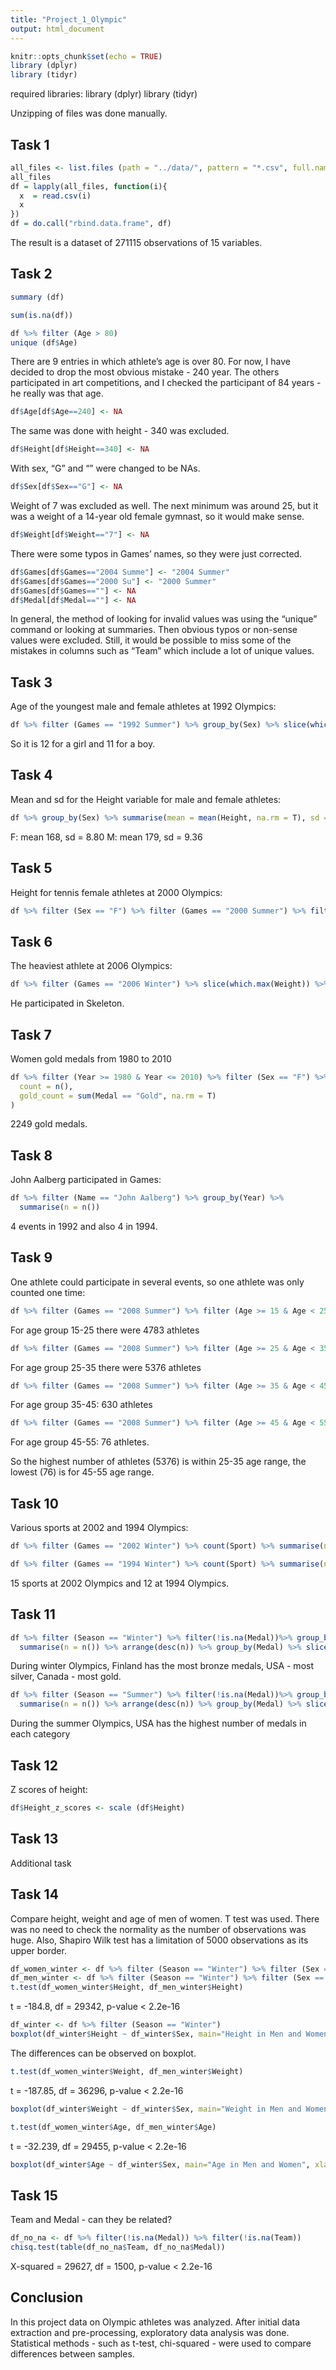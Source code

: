 ---
title: "Project_1_Olympic"
output: html_document
---

```{r setup, include=FALSE}
knitr::opts_chunk$set(echo = TRUE)
library (dplyr)
library (tidyr)
```
required libraries:
library (dplyr)
library (tidyr)

Unzipping of files was done manually.

## Task 1


```{r all_files}

all_files <- list.files (path = "../data/", pattern = "*.csv", full.names = TRUE)
all_files
df = lapply(all_files, function(i){
  x  = read.csv(i)
  x
})
df = do.call("rbind.data.frame", df)
```
The result is a dataset of 271115 observations of 15 variables.


## Task 2
```{r summary}
summary (df)
```
```{r is.na}
sum(is.na(df))
```

```{r age}
df %>% filter (Age > 80)
unique (df$Age)
```
There are 9 entries in which athlete's age is over 80. For now, I have decided to drop the most obvious mistake - 240 year.
The others participated in art competitions, and I checked the participant of 84 years - he really was that age. 
```{r age.na}
df$Age[df$Age==240] <- NA
```
The same was done with height - 340 was excluded.
```{r height}
df$Height[df$Height==340] <- NA
```
With sex, "G" and "" were changed to be NAs. 
```{r sex}
df$Sex[df$Sex=="G"] <- NA
```
Weight of 7 was excluded as well. The next minimum was around 25, but it was a weight of a 14-year old female gymnast, so it would make sense. 
```{r weight}
df$Weight[df$Weight=="7"] <- NA
```
There were some typos in Games' names, so they were just corrected.
```{r 2004_summer}
df$Games[df$Games=="2004 Summe"] <- "2004 Summer"
df$Games[df$Games=="2000 Su"] <- "2000 Summer"
df$Games[df$Games==""] <- NA
df$Medal[df$Medal==""] <- NA
```
In general, the method of looking for invalid values was using the "unique" command or looking at summaries. Then obvious typos or non-sense values were excluded. Still, it would be possible to miss some of the mistakes in columns such as "Team" which include a lot of unique values.

## Task 3
Age of the youngest male and female athletes at 1992 Olympics:
```{r age_1992}
df %>% filter (Games == "1992 Summer") %>% group_by(Sex) %>% slice(which.min(Age))
```
So it is 12 for a girl and 11 for a boy. 


## Task 4
Mean and sd for the Height variable for male and female athletes:
```{r height_both}
df %>% group_by(Sex) %>% summarise(mean = mean(Height, na.rm = T), sd = sd(Height, na.rm = T))
```
F: mean 168, sd = 8.80
M: mean 179, sd = 9.36

## Task 5
Height for tennis female athletes at 2000 Olympics:
```{r height_tennis}
df %>% filter (Sex == "F") %>% filter (Games == "2000 Summer") %>% filter (Sport == "Tennis") %>% summarise(mean = round(mean(Height, na.rm = T), 1), sd = round(sd(Height, na.rm = T), 1))
```


## Task 6
The heaviest athlete at 2006 Olympics:
```{r heaviest}
df %>% filter (Games == "2006 Winter") %>% slice(which.max(Weight)) %>% select (Sport)
```
He participated in Skeleton.


## Task 7
Women gold medals from 1980 to 2010
```{r gold}
df %>% filter (Year >= 1980 & Year <= 2010) %>% filter (Sex == "F") %>% summarise(
  count = n(),
  gold_count = sum(Medal == "Gold", na.rm = T)
)
```
2249 gold medals. 


## Task 8
John Aalberg participated in Games:
```{r john}
df %>% filter (Name == "John Aalberg") %>% group_by(Year) %>% 
  summarise(n = n())
```
4 events in 1992 and also 4 in 1994.


## Task 9
One athlete could participate in several events, so one athlete was only counted one time:
```{r 15_25}
df %>% filter (Games == "2008 Summer") %>% filter (Age >= 15 & Age < 25) %>% count(Name) %>% summarise(n = n())
```
For age group 15-25 there were 4783 athletes
```{r 25-35}
df %>% filter (Games == "2008 Summer") %>% filter (Age >= 25 & Age < 35) %>% count(Name) %>% summarise(n = n())
```
For age group 25-35 there were 5376 athletes
```{r 35-45}
df %>% filter (Games == "2008 Summer") %>% filter (Age >= 35 & Age < 45) %>% count(Name) %>% summarise(n = n())
```
For age group 35-45: 630 athletes
```{r 45-55}
df %>% filter (Games == "2008 Summer") %>% filter (Age >= 45 & Age < 55) %>% count(Name) %>% summarise(n = n())
```
For age group 45-55: 76 athletes.

So the highest number of athletes (5376) is within 25-35 age range, the lowest (76) is for 45-55 age range.


## Task 10

Various sports at 2002 and 1994 Olympics:
```{r olympics_2002}
df %>% filter (Games == "2002 Winter") %>% count(Sport) %>% summarise(n = n())
```
```{r olympics_1994}
df %>% filter (Games == "1994 Winter") %>% count(Sport) %>% summarise(n = n())
```
15 sports at 2002 Olympics and 12 at 1994 Olympics.


## Task 11
```{r winter_top}
df %>% filter (Season == "Winter") %>% filter(!is.na(Medal))%>% group_by(Medal, NOC) %>% 
  summarise(n = n()) %>% arrange(desc(n)) %>% group_by(Medal) %>% slice (1)
```
During winter Olympics, Finland has the most bronze medals, USA - most silver, Canada - most gold.
```{r summer_top}
df %>% filter (Season == "Summer") %>% filter(!is.na(Medal))%>% group_by(Medal, NOC) %>% 
  summarise(n = n()) %>% arrange(desc(n)) %>% group_by(Medal) %>% slice (1)

```
During the summer Olympics, USA has the highest number of medals in each category

## Task 12
Z scores of height:
```{r height_z_scores}
df$Height_z_scores <- scale (df$Height)
```


## Task 13
Additional task 


## Task 14
Compare height, weight and age of men of women. T test was used. There was no need to check the normality as the number of observations was huge. Also, Shapiro Wilk test has a limitation of 5000 observations as its upper border.
```{r height_t}
df_women_winter <- df %>% filter (Season == "Winter") %>% filter (Sex == "F")
df_men_winter <- df %>% filter (Season == "Winter") %>% filter (Sex == "M")
t.test(df_women_winter$Height, df_men_winter$Height)
```
t = -184.8, df = 29342, p-value < 2.2e-16

```{r box_height}
df_winter <- df %>% filter (Season == "Winter")
boxplot(df_winter$Height ~ df_winter$Sex, main="Height in Men and Women", xlab="Sex: Female and Male", ylab="Height" )
```
The differences can be observed on boxplot. 
```{r weight_t}
t.test(df_women_winter$Weight, df_men_winter$Weight)
```
t = -187.85, df = 36296, p-value < 2.2e-16
```{r box_weight}
boxplot(df_winter$Weight ~ df_winter$Sex, main="Weight in Men and Women", xlab="Sex: Female and Male", ylab="Weight" )
```

```{r age_t}
t.test(df_women_winter$Age, df_men_winter$Age)
```
t = -32.239, df = 29455, p-value < 2.2e-16
```{r box_age}
boxplot(df_winter$Age ~ df_winter$Sex, main="Age in Men and Women", xlab="Sex: Female and Male", ylab="Age" )
```

## Task 15
Team and Medal - can they be related?

```{r chisq}
df_no_na <- df %>% filter(!is.na(Medal)) %>% filter(!is.na(Team))
chisq.test(table(df_no_na$Team, df_no_na$Medal))
```

X-squared = 29627, df = 1500, p-value <
2.2e-16



## Conclusion

In this project data on Olympic athletes was analyzed. After initial data extraction and pre-processing, exploratory data analysis was done. Statistical methods - such as t-test, chi-squared - were used to compare differences between samples. 

